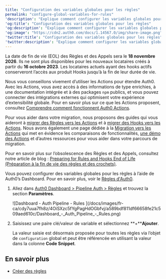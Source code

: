 ---
title: "Configuration des variables globales pour les règles"
permalink: "configure-global-variables-for-rules"
'description': "Explique comment configurer les variables globales pour les règles à l’aide de Auth0 Dashboard."
'og:title': "Configuration des variables globales pour les règles"
'og:description': "Explique comment configurer les variables globales pour les règles à l’aide de Auth0 Dashboard."
'og:image': "https://cdn2.auth0.com/docs/1.14567.0/img/share-image.png"
'twitter:title': "Configuration des variables globales pour les règles"
'twitter:description': "Explique comment configurer les variables globales pour les règles à l’aide de Auth0 Dashboard."
---

<Warning>

La date de fin de vie (EOL) des Règles et des Appels sera le **18 novembre 2026**. Ils ne sont plus disponibles pour les nouveaux locataires créés à partir du **16 octobre 2023**. Les locataires actuels ayant des hooks actifs conserveront l’accès aux produit Hooks jusqu’à la fin de leur durée de vie.

Nous vous conseillons vivement d’utiliser les Actions pour étendre Auth0. Avec les Actions, vous avez accès à des informations de type enrichies, à une documentation intégrée et à des packages `npm` publics, et vous pouvez connecter des intégrations externes qui optimisent votre expérience d’extensibilité globale. Pour en savoir plus sur ce que les Actions proposent, consultez [Comprendre comment fonctionnent Auth0 Actions](/docs/fr-ca/customize/actions/actions-overview).

Pour vous aider dans votre migration, nous proposons des guides qui vous aideront à [migrer des Règles vers les Actions](/docs/fr-ca/customize/actions/migrate/migrate-from-rules-to-actions) et à [migrer des Hooks vers les Actions](/docs/fr-ca/customize/actions/migrate/migrate-from-hooks-to-actions). Nous avons également une page dédiée à la [Migration vers les Actions](https://auth0.com/extensibility/movetoactions) qui met en évidence les comparaisons de fonctionnalités, [une démo des Actions](https://www.youtube.com/watch?v=UesFSY1klrI)  et d’autres ressources pour vous aider dans votre parcours de migration.

Pour en savoir plus sur l’obsolescence des Règles et des Appels, consultez notre article de blog : [Preparing for Rules and Hooks End of Life (Préparation à la fin de vie des règles et des crochets)](https://auth0.com/blog/preparing-for-rules-and-hooks-end-of-life/).

</Warning>

Vous pouvez configurer des variables globales pour les règles à l’aide de Auth0’s Dashboard. Pour en savoir plus, voir le [Règles d'Auth0](/docs/fr-ca/customize/rules).

1. Allez dans [Auth0 Dashboard > Pipeline Auth > Règles](https://manage.auth0.com/#/rules) et trouvez la section **Paramètres**.

   <Frame>![Dashboard - Auth Pipeline - Rules ](/docs/images/fr-ca/cdy7uua7fh8z/4OiSXzc5fYgPagHdOGbfvj/a589bdf811df66658fe21c509aed610c/Dashboard_-_Auth_Pipeline_-_Rules.png)</Frame>

2. Saisissez une paire clé/valeur de variable et sélectionnez **+****Ajouter**.

   La valeur saisie est désormais proposée pour toutes les règles via l’objet de `configuration` global et peut être référencée en utilisant la valeur dans la colonne **Code Snippet**.

## En savoir plus

* [Créer des règles](/docs/fr-ca/customize/rules/create-rules)